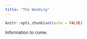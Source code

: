 ```yaml
---
title: "The Wedding"
---
```


```r
knitr::opts_chunk$set(echo = FALSE)
```

Information to come.
